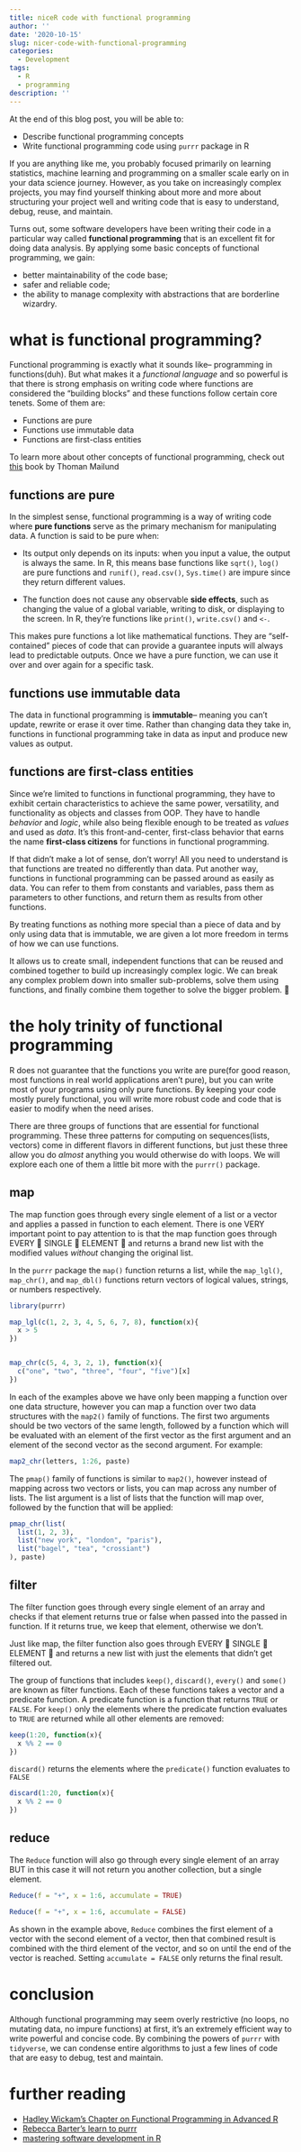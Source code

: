 ```yaml
---
title: niceR code with functional programming
author: ''
date: '2020-10-15'
slug: nicer-code-with-functional-programming
categories:
  - Development
tags:
  - R
  - programming
description: ''
---
```



At the end of this blog post, you will be able to:

* Describe functional programming concepts
* Write functional programming code using `purrr` package in R


If you are anything like me, you probably focused primarily on learning statistics, machine learning and programming on a smaller scale early on in your data science journey. However, as  you take on increasingly complex projects, you may find yourself thinking about more and more about structuring your project well and writing code that is easy to understand, debug, reuse, and maintain.


Turns out, some software developers have been writing their code in a particular way called **functional programming** that is an excellent fit for doing data analysis. By applying some basic concepts of functional programming, we gain:

* better maintainability of the code base;
* safer and reliable code;
* the ability to manage complexity with abstractions that are borderline wizardry.



# what is functional programming?

Functional programming is exactly what it sounds like-- programming in functions(duh). But what makes it a *functional language* and so powerful is that there is strong emphasis on writing code where functions are considered the "building blocks" and these functions follow certain core tenets. Some of them are:

* Functions are pure
* Functions use immutable data
* Functions are first-class entities

To learn more about other concepts of functional programming, check out [this](https://www.amazon.com/Functional-Programming-Advanced-Statistical-Analysis-ebook/dp/B06XX7YL7M) book by Thoman Mailund


## functions are pure

In the simplest sense, functional programming is a way of writing code where **pure functions** serve as the primary mechanism for manipulating data. A function is said to be pure when:

* Its output only depends on its inputs: when you input a value, the output is always the same. In R, this means base functions like `sqrt()`, `log()` are pure functions and `runif()`, `read.csv()`, `Sys.time()` are impure since they return different values.


* The function does not cause any observable **side effects**, such as changing the value of a global variable, writing to disk, or displaying to the screen. In R, they're functions like `print()`, `write.csv()` and `<-`.


This makes pure functions a lot like mathematical functions. They are "self-contained" pieces of code that can provide a guarantee inputs will always lead to predictable outputs. Once we have a pure function, we can use it over and over again for a specific task. 

## functions use immutable data

The data in functional programming is **immutable**-- meaning you can't update, rewrite or erase it over time. Rather than changing data they take in, functions in functional programming take in data as input and produce new values as output. 


## functions are first-class entities

Since we’re limited to functions in functional programming, they have to exhibit certain characteristics to achieve the same power, versatility, and functionality as objects and classes from OOP. They have to handle *behavior* and *logic*, while also being flexible enough to be treated
as *values* and used as *data*. It’s this front-and-center, first-class behavior that earns the name **first-class citizens** for functions in functional programming.

If that didn't make a lot of sense, don't worry! All you need to understand is that functions are treated no differently than data. Put another way, functions in functional programming can be passed around as easily as data. You can refer to them from constants and variables, pass them as parameters to other functions, and return them as results from other functions.

By treating functions as nothing more special than a piece of data and by only using data that is immutable, we are given a lot more freedom in terms of how we can use functions.

It allows us to create small, independent functions that can be reused and combined together to build up increasingly complex logic. We can break any complex problem down into smaller sub-problems, solve them using functions, and finally combine them together to solve the bigger problem. 🤯



# the holy trinity of functional programming

R does not guarantee that the functions you write are pure(for good reason, most functions in real world applications aren't pure), but you can write most of your programs using only pure functions. By keeping your code mostly purely functional, you will write more robust code and code that is easier to modify when the need arises.


There are three groups of functions that are essential for functional programming. These three patterns for computing on sequences(lists, vectors) come in different flavors in different functions, but just these three allow you do _almost_ anything you would otherwise do with loops. We will explore each one of them a little bit more with the `purrr()` package.



## map

The map function goes through every single element of a list or a vector and applies a passed in function to each element. There is one VERY important point to pay attention to is that the map function goes through EVERY 👏 SINGLE 👏 ELEMENT 👏 and returns a brand new list with the modified values *without* changing the original list.

In the `purrr` package the `map()` function returns a list, while the `map_lgl()`, `map_chr()`, and `map_dbl()` functions return vectors of logical values, strings, or numbers respectively.

```r
library(purrr)

map_lgl(c(1, 2, 3, 4, 5, 6, 7, 8), function(x){
  x > 5
})


map_chr(c(5, 4, 3, 2, 1), function(x){
  c("one", "two", "three", "four", "five")[x]
})

```


In each of the examples above we have only been mapping a function over one data structure, however you can map a function over two data structures with the `map2()` family of functions. The first two arguments should be two vectors of the same length, followed by a function which will be evaluated with an element of the first vector as the first argument and an element of the second vector as the second argument. For example:


```r
map2_chr(letters, 1:26, paste)
```

The `pmap()` family of functions is similar to `map2()`, however instead of mapping across two vectors or lists, you can map across any number of lists. The list argument is a list of lists that the function will map over, followed by the function that will be applied:


```r
pmap_chr(list(
  list(1, 2, 3),
  list("new york", "london", "paris"),
  list("bagel", "tea", "crossiant")
), paste)
```



## filter

The filter function goes through every single element of an array and checks if that element returns true or false when passed into the passed in function. If it returns true, we keep that element, otherwise we don't. 

Just like map, the filter function also goes through EVERY 👏 SINGLE 👏 ELEMENT 👏 and returns a new list  with just the elements that didn't get filtered out.

The group of functions that includes `keep()`, `discard()`, `every()` and  `some()` are known as filter functions. Each of these functions takes a vector and a predicate function.  A predicate function is a function that returns `TRUE` or `FALSE`.  For `keep()` only the elements where the predicate function evaluates to `TRUE` are returned while all other elements are removed:


```r

keep(1:20, function(x){
  x %% 2 == 0
})
```

`discard()` returns the elements where the `predicate()` function evaluates to `FALSE`

```r
discard(1:20, function(x){
  x %% 2 == 0
})
```



##  reduce

The `Reduce` function will also go through every single element of an array BUT in this case it will not return you another collection, but a single element.


```r

Reduce(f = "+", x = 1:6, accumulate = TRUE)

Reduce(f = "+", x = 1:6, accumulate = FALSE)
```

As shown in the example above, `Reduce` combines the first element of a vector with the second element of a vector, then that combined result is combined with the third element of the vector, and so on until the end of the vector is reached. Setting `accumulate = FALSE` only returns the final result.


# conclusion

Although functional programming may seem overly restrictive (no loops, no mutating data, no impure functions) at first, it's an extremely efficient way to write powerful and concise code. By combining the powers of `purrr` with `tidyverse`, we can condense entire algorithms to just a few lines of code that are easy to debug, test and maintain. 


# further reading

* [Hadley Wickam's Chapter on Functional Programming in Advanced R](https://adv-r.hadley.nz/fp.html)
* [Rebecca Barter's learn to purrr](http://www.rebeccabarter.com/blog/2019-08-19_purrr/)
* [mastering software development in R](https://bookdown.org/rdpeng/RProgDA/functional-programming.html)


